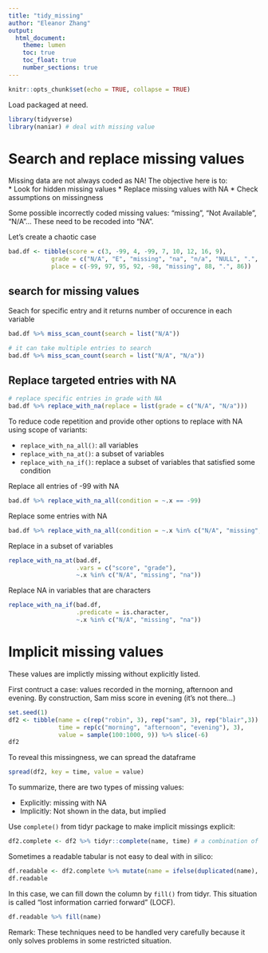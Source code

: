 ```yaml
---
title: "tidy_missing"
author: "Eleanor Zhang"
output:
  html_document: 
    theme: lumen
    toc: true
    toc_float: true
    number_sections: true
---
```


```r
knitr::opts_chunk$set(echo = TRUE, collapse = TRUE)
```

Load packaged at need.
```r
library(tidyverse)
library(naniar) # deal with missing value
```

# Search and replace missing values

Missing data are not always coded as NA! The objective here is to:  
*   Look for hidden missing values
*   Replace missing values with NA
*   Check assumptions on missingness

Some possible incorrectly coded missing values: "missing", "Not Available", "N/A"... These need to be recoded into "NA".

Let's create a chaotic case
```r
bad.df <- tibble(score = c(3, -99, 4, -99, 7, 10, 12, 16, 9),
            grade = c("N/A", "E", "missing", "na", "n/a", "NULL", ".", "NULL", "N/a"),
            place = c(-99, 97, 95, 92, -98, "missing", 88, ".", 86))
```

## search for missing values

Seach for specific entry and it returns number of occurence in each variable
```r
bad.df %>% miss_scan_count(search = list("N/A"))

# it can take multiple entries to search
bad.df %>% miss_scan_count(search = list("N/A", "N/a"))
```

## Replace targeted entries with NA
```r
# replace specific entries in grade with NA
bad.df %>% replace_with_na(replace = list(grade = c("N/A", "N/a")))
```

To reduce code repetition and provide other options to replace with NA using scope of variants:  

*    `replace_with_na_all()`: all variables
*    `replace_with_na_at()`: a subset of variables
*    `replace_with_na_if()`: replace a subset of variables that satisfied some condition

Replace all entries of -99 with NA
```r
bad.df %>% replace_with_na_all(condition = ~.x == -99)
```

Replace some entries with NA
```r
bad.df %>% replace_with_na_all(condition = ~.x %in% c("N/A", "missing", "na"))
```

Replace in a subset of variables
```r
replace_with_na_at(bad.df, 
                   .vars = c("score", "grade"),
                   ~.x %in% c("N/A", "missing", "na"))
```

Replace NA in variables that are characters
```r
replace_with_na_if(bad.df, 
                   .predicate = is.character,
                   ~.x %in% c("N/A", "missing", "na"))
```

# Implicit missing values

These values are implictly missing without explicitly listed.

First contruct a case: values recorded in the morning, afternoon and evening. By construction, Sam miss score in evening (it's not there...)
```r
set.seed(1)
df2 <- tibble(name = c(rep("robin", 3), rep("sam", 3), rep("blair",3)),
              time = rep(c("morning", "afternoon", "evening"), 3),
              value = sample(100:1000, 9)) %>% slice(-6)
df2
```

To reveal this missingness, we can spread the dataframe
```r
spread(df2, key = time, value = value)
```

To summarize, there are two types of missing values:  

*   Explicitly: missing with NA
*   Implicitly: Not shown in the data, but implied

Use `complete()` from tidyr package to make implicit missings explicit:
```r
df2.complete <- df2 %>% tidyr::complete(name, time) # a combination of variables
```

Sometimes a readable tabular is not easy to deal with in silico:
```r
df.readable <- df2.complete %>% mutate(name = ifelse(duplicated(name), NA, name))
df.readable
```

In this case, we can fill down the column by `fill()` from tidyr. This situation is called "lost information carried forward" (LOCF).
```r
df.readable %>% fill(name)
```

Remark: These techniques need to be handled very carefully because it only solves problems in some restricted situation.


